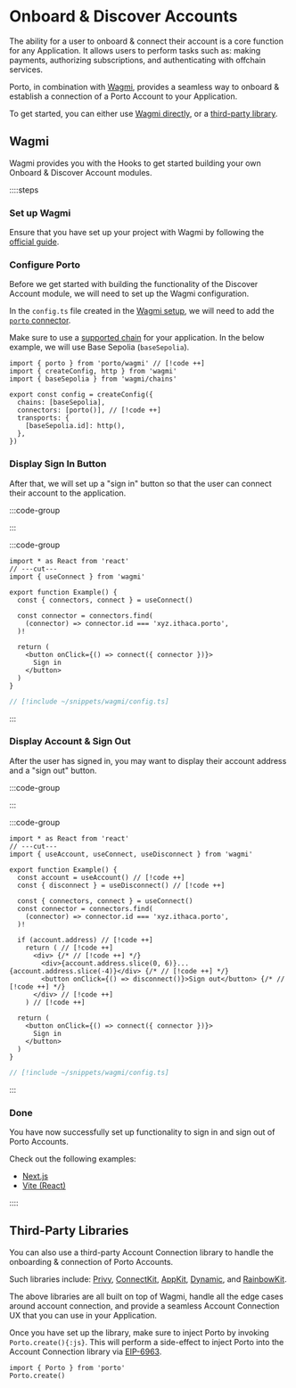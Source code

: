
# Onboard & Discover Accounts

The ability for a user to onboard & connect their account is a core function for any Application. It allows users to perform tasks such as: making payments, authorizing subscriptions, and authenticating with offchain services.

Porto, in combination with [Wagmi](https://wagmi.sh), provides a seamless way to onboard & establish a connection of a Porto Account to your Application.

To get started, you can either use [Wagmi directly](#wagmi), or a [third-party library](#third-party-libraries).

## Wagmi

Wagmi provides you with the Hooks to get started building your own Onboard & Discover Account modules.

::::steps

### Set up Wagmi

Ensure that you have set up your project with Wagmi by following the [official guide](https://wagmi.sh/react/getting-started).

### Configure Porto

Before we get started with building the functionality of the Discover Account module, we will need to set up the Wagmi configuration.

In the `config.ts` file created in the [Wagmi setup](https://wagmi.sh/react/getting-started), we will need to add the [`porto` connector](/sdk/wagmi/connector).

Make sure to use a [supported chain](/sdk/api/chains) for your application. In the below example, we will use Base Sepolia (`baseSepolia`).

```tsx twoslash [config.ts]
import { porto } from 'porto/wagmi' // [!code ++]
import { createConfig, http } from 'wagmi'
import { baseSepolia } from 'wagmi/chains'

export const config = createConfig({
  chains: [baseSepolia],
  connectors: [porto()], // [!code ++]
  transports: {
    [baseSepolia.id]: http(),
  },
})

```

### Display Sign In Button

After that, we will set up a "sign in" button so that the user can connect their account to the application.

:::code-group

<div data-title="Preview">
  <SignInButton />
</div>

<div data-title="">
  <div />
</div>

:::

:::code-group

```tsx twoslash [Example.tsx]
import * as React from 'react'
// ---cut---
import { useConnect } from 'wagmi'

export function Example() {
  const { connectors, connect } = useConnect()

  const connector = connectors.find(
    (connector) => connector.id === 'xyz.ithaca.porto',
  )!

  return (
    <button onClick={() => connect({ connector })}>
      Sign in
    </button>
  )
}
```

```ts twoslash [config.ts] filename="config.ts"
// [!include ~/snippets/wagmi/config.ts]
```

:::

### Display Account & Sign Out

After the user has signed in, you may want to display their account address and a "sign out" button.

:::code-group

<div data-title="Preview">
  <Example />
</div>

<div data-title="">
  <div />
</div>

:::

:::code-group

```tsx twoslash [Example.tsx]
import * as React from 'react'
// ---cut---
import { useAccount, useConnect, useDisconnect } from 'wagmi'

export function Example() {
  const account = useAccount() // [!code ++]
  const { disconnect } = useDisconnect() // [!code ++]
  
  const { connectors, connect } = useConnect()
  const connector = connectors.find(
    (connector) => connector.id === 'xyz.ithaca.porto',
  )!

  if (account.address) // [!code ++]
    return ( // [!code ++]
      <div> {/* // [!code ++] */}
        <div>{account.address.slice(0, 6)}...{account.address.slice(-4)}</div> {/* // [!code ++] */}
        <button onClick={() => disconnect()}>Sign out</button> {/* // [!code ++] */}
      </div> // [!code ++]
    ) // [!code ++]

  return (
    <button onClick={() => connect({ connector })}>
      Sign in
    </button>
  )
}
```

```ts twoslash [config.ts] filename="config.ts"
// [!include ~/snippets/wagmi/config.ts]
```

:::

### Done

You have now successfully set up functionality to sign in and sign out of Porto Accounts.

Check out the following examples:

- [Next.js](https://github.com/ithacaxyz/porto/tree/main/examples/nextjs)
- [Vite (React)](https://github.com/ithacaxyz/porto/tree/main/examples/vite)

::::

## Third-Party Libraries

You can also use a third-party Account Connection library to handle the onboarding & connection of Porto Accounts.

Such libraries include: [Privy](https://privy.io), [ConnectKit](https://docs.family.co/connectkit), [AppKit](https://reown.com/appkit), [Dynamic](https://dynamic.xyz), and [RainbowKit](https://rainbowkit.com).

The above libraries are all built on top of Wagmi, handle all the edge cases around account connection, and provide a seamless Account Connection UX that you can use in your Application.

Once you have set up the library, make sure to inject Porto by invoking `Porto.create(){:js}`.
This will perform a side-effect to inject Porto into the Account Connection library via [EIP-6963](https://eips.ethereum.org/EIPS/eip-6963).

```tsx twoslash [config.ts]
import { Porto } from 'porto'
Porto.create()
```
